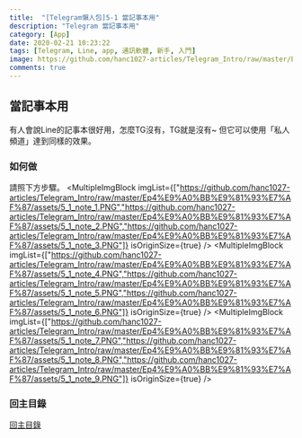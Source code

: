 ```yaml
---
title:  "[Telegram懶人包]5-1 當記事本用"
description: "Telegram 當記事本用"
category: [App]
date: 2020-02-21 10:23:22
tags: [Telegram, Line, app, 通訊軟體, 新手, 入門]
image: https://github.com/hanc1027-articles/Telegram_Intro/raw/master/Ep4%E9%A0%BB%E9%81%93%E7%AF%87/assets/5_1_note_1.PNG
comments: true
---
```


## 當記事本用
有人會說Line的記事本很好用，怎麼TG沒有，TG就是沒有~
但它可以使用「私人頻道」達到同樣的效果。

### 如何做
請照下方步驟。
<MultipleImgBlock imgList={["https://github.com/hanc1027-articles/Telegram_Intro/raw/master/Ep4%E9%A0%BB%E9%81%93%E7%AF%87/assets/5_1_note_1.PNG","https://github.com/hanc1027-articles/Telegram_Intro/raw/master/Ep4%E9%A0%BB%E9%81%93%E7%AF%87/assets/5_1_note_2.PNG","https://github.com/hanc1027-articles/Telegram_Intro/raw/master/Ep4%E9%A0%BB%E9%81%93%E7%AF%87/assets/5_1_note_3.PNG"]} isOriginSize={true} />
<MultipleImgBlock imgList={["https://github.com/hanc1027-articles/Telegram_Intro/raw/master/Ep4%E9%A0%BB%E9%81%93%E7%AF%87/assets/5_1_note_4.PNG","https://github.com/hanc1027-articles/Telegram_Intro/raw/master/Ep4%E9%A0%BB%E9%81%93%E7%AF%87/assets/5_1_note_5.PNG","https://github.com/hanc1027-articles/Telegram_Intro/raw/master/Ep4%E9%A0%BB%E9%81%93%E7%AF%87/assets/5_1_note_6.PNG"]} isOriginSize={true} />
<MultipleImgBlock imgList={["https://github.com/hanc1027-articles/Telegram_Intro/raw/master/Ep4%E9%A0%BB%E9%81%93%E7%AF%87/assets/5_1_note_7.PNG","https://github.com/hanc1027-articles/Telegram_Intro/raw/master/Ep4%E9%A0%BB%E9%81%93%E7%AF%87/assets/5_1_note_8.PNG","https://github.com/hanc1027-articles/Telegram_Intro/raw/master/Ep4%E9%A0%BB%E9%81%93%E7%AF%87/assets/5_1_note_9.PNG"]} isOriginSize={true} />


### 回主目錄
[回主目錄](../2020-04-29-telegram新手懶人包)
